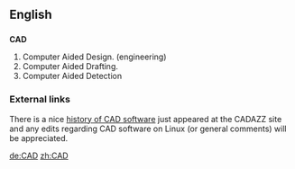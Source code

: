 ==English==

==={{Acronym}}===
'''CAD'''

# Computer Aided Design. (engineering)
# Computer Aided Drafting.
# Computer Aided Detection

{{wikipedia}}

===External links===
There is a nice [http://www.cadazz.com history of CAD software] just appeared at the CADAZZ site and any edits regarding CAD software on Linux (or general comments) will be appreciated.

[[de:CAD]]
[[zh:CAD]]